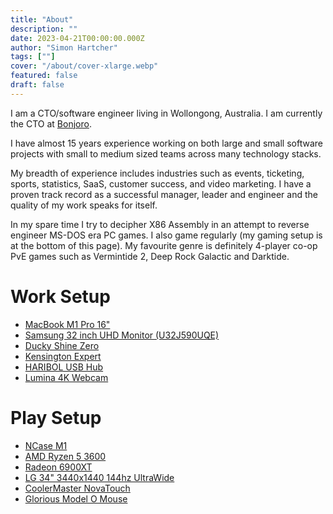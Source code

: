 ```yaml
---
title: "About"
description: ""
date: 2023-04-21T00:00:00.000Z
author: "Simon Hartcher"
tags: [""]
cover: "/about/cover-xlarge.webp"
featured: false
draft: false
---
```


I am a CTO/software engineer living in Wollongong, Australia. I am currently the CTO at [Bonjoro](https://www.bonjoro.com/).


I have almost 15 years experience working on both large and small software projects with small to medium sized teams across many technology stacks.


My breadth of experience includes industries such as events, ticketing, sports, statistics, SaaS, customer success, and video marketing. I have a proven track record as a successful manager, leader and engineer and the quality of my work speaks for itself.


In my spare time I try to decipher X86 Assembly in an attempt to reverse engineer MS-DOS era PC games. I also game regularly (my gaming setup is at the bottom of this page). My favourite genre is definitely 4-player co-op PvE games such as Vermintide 2, Deep Rock Galactic and Darktide.


# **Work Setup**

- [MacBook M1 Pro 16"](https://amzn.to/3wvg1Er)
- [Samsung 32 inch UHD Monitor (U32J590UQE)](https://amzn.to/3QObjZS)
- [Ducky Shine Zero](https://amzn.to/3QzvEmg)
- [Kensington Expert](https://amzn.to/3C7ppRY)
- [HARIBOL USB Hub](https://amzn.to/3Cq6Bhh)
- [Lumina 4K Webcam](https://amzn.to/3T69EB9)

# **Play Setup**

- [NCase M1](https://ncases.com/products/m1)
- [AMD Ryzen 5 3600](https://amzn.to/3bWfvrT)
- [Radeon 6900XT](https://amzn.to/3zX9Zxe)
- [LG 34" 3440x1440 144hz UltraWide](https://amzn.to/3bVBU8y)
- [CoolerMaster NovaTouch](https://amzn.to/3dt70Vz)
- [Glorious Model O Mouse](https://amzn.to/3Pu8hsN)


